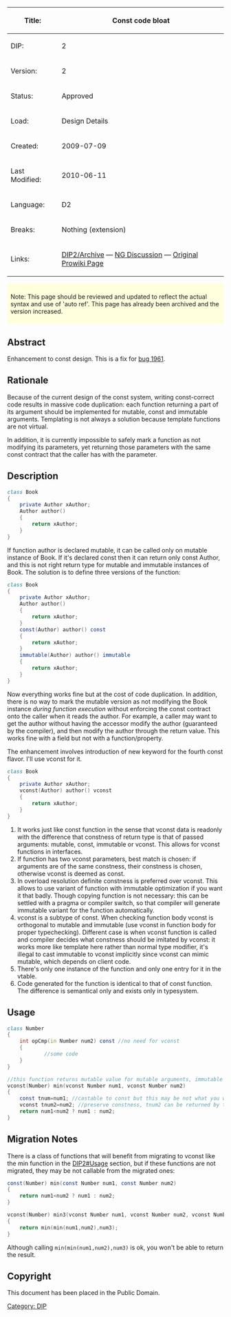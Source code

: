 {| class="wikitable"
!Title:	
!'''Const code bloat'''
|-
|DIP:	
|2
|-
|Version:
|2
|-
|Status:
|Approved
|-
|Load:
|Design Details
|-
|Created:
|2009-07-09
|-
|Last Modified:
|2010-06-11
|-
|Language:
|D2
|-
|Breaks:
|Nothing (extension)
|-
|Links:
|[[DIP2/Archive]] — [http://www.digitalmars.com/webnews/newsgroups.php?art_group=digitalmars.D&article_id=103609 NG Discussion] — [http://prowiki.org/wiki4d/wiki.cgi?LanguageDevel/DIPs/DIP2 Original Prowiki Page]
|}

<div style="padding: 1ex 1ex; background: #ffd;">Note: This page should be reviewed and updated to reflect the actual syntax and use of 'auto ref'. This page has already been archived and the version increased.</div>

== Abstract ==
Enhancement to const design. This is a fix for [http://d.puremagic.com/issues/show_bug.cgi?id=1961 bug 1961].

== Rationale ==
Because of the current design of the const system, writing const-correct code results in massive code duplication: each function returning a part of its argument should be implemented for mutable, const and immutable arguments. Templating is not always a solution because template functions are not virtual.

In addition, it is currently impossible to safely mark a function as not modifying its parameters, yet returning those parameters with the same const contract that the caller has with the parameter.

== Description ==
<syntaxhighlight lang="d">
class Book
{
    private Author xAuthor;
    Author author()
    {
        return xAuthor;
    }
}
</syntaxhighlight>

If function author is declared mutable, it can be called only on mutable instance of Book. If it's declared const then it can return only const Author, and this is not right return type for mutable and immutable instances of Book. The solution is to define three versions of the function:

<syntaxhighlight lang="d">
class Book
{
    private Author xAuthor;
    Author author()
    {
        return xAuthor;
    }
    const(Author) author() const
    {
        return xAuthor;
    }
    immutable(Author) author() immutable
    {
        return xAuthor;
    }
}
</syntaxhighlight>

Now everything works fine but at the cost of code duplication. In addition, there is no way to mark the mutable version as not modifying the Book instance ''during function execution'' without enforcing the const contract onto the caller when it reads the author. For example, a caller may want to get the author without having the accessor modify the author (guaranteed by the compiler), and then modify the author through the return value. This works fine with a field but not with a function/property.

The enhancement involves introduction of new keyword for the fourth const flavor. I'll use vconst for it.

<syntaxhighlight lang="d">
class Book
{
    private Author xAuthor;
    vconst(Author) author() vconst
    {
        return xAuthor;
    }
}
</syntaxhighlight>

# It works just like const function in the sense that vconst data is readonly with the difference that constness of return type is that of passed arguments: mutable, const, immutable or vconst. This allows for vconst functions in interfaces.
# If function has two vconst parameters, best match is chosen: if arguments are of the same constness, their constness is chosen, otherwise vconst is deemed as const.
# In overload resolution definite constness is preferred over vconst. This allows to use variant of function with immutable optimization if you want it that badly. Though copying function is not necessary: this can be settled with a pragma or compiler switch, so that compiler will generate immutable variant for the function automatically.
# vconst is a subtype of const. When checking function body vconst is orthogonal to mutable and immutable (use vconst in function body for proper typechecking). Different case is when vconst function is called and compiler decides what constness should be imitated by vconst: it works more like template here rather than normal type modifier, it's illegal to cast immutable to vconst implicitly since vconst can mimic mutable, which depends on client code.
# There's only one instance of the function and only one entry for it in the vtable.
# Code generated for the function is identical to that of const function. The difference is semantical only and exists only in typesystem.

== Usage ==
<syntaxhighlight lang="d">
class Number
{
    int opCmp(in Number num2) const //no need for vconst
    {
            //some code
    }
}

//this function returns mutable value for mutable arguments, immutable value for immutable arguments and so on.
vconst(Number) min(vconst Number num1, vconst Number num2)
{
    const tnum=num1; //castable to const but this may be not what you want
    vconst tnum2=num2; //preserve constness, tnum2 can be returned by the function
    return num1<num2 ? num1 : num2;
}
</syntaxhighlight>

== Migration Notes ==
There is a class of functions that will benefit from migrating to vconst like the min function in the [[DIP2#Usage]] section, but if these functions are not migrated, they may be not callable from the migrated ones:

<syntaxhighlight lang="d">
const(Number) min(const Number num1, const Number num2)
{
    return num1<num2 ? num1 : num2;
}

vconst(Number) min3(vconst Number num1, vconst Number num2, vconst Number num3)
{
    return min(min(num1,num2),num3);
}
</syntaxhighlight>

Although calling <code>min(min(num1,num2),num3)</code> is ok, you won't be able to return the result.

== Copyright ==
This document has been placed in the Public Domain.

[[Category: DIP]]